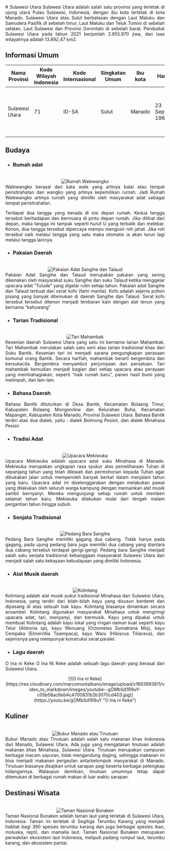 <div align="justify">
   # Sulawesi Utara
   Sulawesi Utara adalah salah satu provinsi yang terletak di ujung utara Pulau Sulawesi, Indonesia, dengan ibu kota terletak di kota Manado. Sulawesi Utara atau Sulut berbatasan dengan Laut Maluku dan Samudera Pasifik di sebelah timur, Laut Maluku dan Teluk Tomini di sebelah selatan, Laut Sulawesi dan Provinsi Gorontalo di sebelah barat. Penduduk Sulawesi Utara pada tahun 2021 berjumlah 2.655.970 jiwa, dan luas wilayahnya adalah 13.892,47 km2.

   ## Informasi Umum
   | Nama Provinsi | Kode Wilayah Indonesia | Kode Internasional | Singkatan Umum | Ibu kota |    Hari Jadi    | Lambang                                                              |
   |---------------|------------------------|--------------------|----------------|----------|-----------------|----------------------------------------------------------------------|
   |Sulawesi Utara |            71          |        ID-SA       | Sulut          | Manado   |23 September 1964| <div align="center"><img alt="Lambang" width="150" src="https://upload.wikimedia.org/wikipedia/commons/thumb/6/68/Coat_of_arms_of_North_Sulawesi.svg/90px-Coat_of_arms_of_North_Sulawesi.svg.png"/></div> |

   ## Budaya

   - ### Rumah adat
   <br/>
   <div align="center"><img alt="Rumah Walewangko" src="https://www.lamudi.co.id/journal/wp-content/uploads/2022/10/journal-rumah-adat-sulawesi-utara.jpg"/></div>
   Walewangko berasal dari kata wale yang artinya balai atau tempat peristirahatan dan wangko yang artinya kepemilikan rumah. Jadi Rumah Walewangko artinya rumah yang dimiliki oleh masyarakat adat sebagai tempat peristirahatan. 
   
   Terdapat dua tangga yang berada di sisi depan rumah. Kedua tangga tersebut berhadapan dan bermuara di pintu depan rumah. Jika dilihat dari depan, maka tangga ini tampak seperti huruf U yang terbalik dan melebar. Konon, dua tangga tersebut dipercaya mampu mengusir roh jahat. Jika roh tersebut naik melalui tangga yang satu maka otomatis ia akan turun lagi melalui tangga lainnya.
   
   - ### Pakaian Daerah
   <br/>
   <div align="center"><img alt="Pakaian Adat Sangihe dan Talaud" src="https://cdnwpedutorenews.gramedia.net/wp-content/uploads/2023/01/30094434/pakaian-adat-sulawesi-utara-2.jpg"/></div>
   Pakaian Adat Sangihe dan Talaud merupakan pakaian yang sering dikenakan oleh masyarakat suku Sangihe dan suku Talaud ketika menggelar upacara adat “Tulude” yang digelar rutin setiap tahun. Pakaian adat Sangihe dan Talaud terbuat dari serat kofo (fami manila). Kofo adalah sejenis pohon pisang yang banyak ditemukan di daerah Sangihe dan Talaud. Serat kofo tersebut tersebut ditenun menjadi lembaran kain dengan alat tenun yang bernama “kahuwang”
   
   - ### Tarian Tradisional
   <br/>
   <div align="center"><img alt="Tari Mahambak" src="https://cdn2.tstatic.net/tribunmanadotravel/foto/bank/images/tari-mahambak.jpg"/></div>
   Kesenian daerah Sulawesi Utara yang satu ini bernama tarian Mahambak. Tari Mahambak merulakan salah satu seni atau tarian tradisional khas dari Suku Bantik. Kesenian tari ini menjadi sarana pengungkapan perasaan komunal orang Bantik. Secara harfiah, mahambak berarti bergembira dan bersukacita. Bergembira menyambut perjumpaan dan persatuan. Tari mahambak kemudian menjadi bagian dari setiap upacara atau perayaan yang membahagiakan, seperti “naik rumah baru”, panen hasil bumi yang melimpah, dan lain-lain.
   
   - ### Bahasa Daerah
   Bahasa Bantik dituturkan di Desa Bantik, Kecamatan Bolaang Timur, Kabupaten Bolaang Mongondow dan Kelurahan Buha, Kecamatan Mapanget, Kabupaten Kota Manado, Provinsi Sulawesi Utara. Bahasa Bantik terdiri atas dua dialek, yaitu : dialek Bolmong Pesisir, dan dialek Minahasa Pesisir. 

   - ### Tradisi Adat
   <br/>
   <div align="center"><img alt="Upacara Mekiwuka" src="https://cdn-2.tstatic.net/manado/foto/bank/images/gelar-adat-meki-wuka-dan-festival-figura_20160130_182051.jpg"/></div>
   Upacara Mekiwuka adalah upacara adat suku Minahasa di Manado. Mekiwuka merupakan ungkapan rasa syukur atas pemeliharaan Tuhan di sepanjang tahun yang telah dilewati dan permohonan kepada Tuhan agar dibukakan jalan untuk memperoleh banyak berkat dalam menjalani tahun yang baru. Upacara adat ini diselenggarakan dengan melakukan pawai yang dilakukan oleh seluruh warga kampung dengan memainkan alat musik sambil bernyanyi. Mereka mengunjungi setiap rumah untuk memberi selamat tahun baru. Mekiwuka dilakukan mulai dari tengah malam pergantian tahun hingga subuh. 

   - ### Senjata Tradisional
   <br/>
   <div align="center"><img alt="Pedang Bara Sangihe" src="https://indonesiakaya.com/wp-content/uploads/2020/10/1__IMG_0469_CROP_Pedang_bara_Sangihe_merupakan_senjata_tradisional_khas_Sulawesi_Utara-1.jpg"/></div>
   Pedang Bara Sangihe memiliki gagang dua cabang. Tidak hanya pada gagang, pada ujung pedang bara juga memiliki dua cabang yang diantara dua cabang tersebut terdapat gerigi-gerigi. Pedang bara Sangihe menjadi salah satu senjata tradisional kebanggaan masyarakat Sulawesi Utara dan menjadi salah satu kekayaan kebudayaan yang dimiliki Indonesia. 
   
   - ### Alat Musik daerah
   <br/>
   <div align="center"><img alt="Kolintang" src="https://upload.wikimedia.org/wikipedia/commons/thumb/f/fb/Kolintang.JPG/375px-Kolintang.JPG"/></div>
   Kolintang adalah alat musik pukul tradisional Minahasa dari Sulawesi Utara, Indonesia, yang terdiri dari bilah-bilah kayu yang disusun berderet dan dipasang di atas sebuah bak kayu. Kolintang biasanya dimainkan secara ansambel. Kolintang digunakan masyarakat Minahasa untuk mengiringi upacara adat, tari, menyanyi, dan bermusik. Kayu yang dipakai untuk membuat Kolintang adalah kayu lokal yang ringan namun kuat seperti kayu Telur (Alstonia sp), kayu Wenuang (Octomeles Sumatrana Miq), kayu Cempaka (Elmerrillia Tsiampaca), kayu Waru (Hibiscus Tiliaceus), dan sejenisnya yang mempunyai konstruksi serat paralel.
   
   - ### Lagu daerah
   O Ina ni Keke O Ina Ni Keke adalah sebuah lagu daerah yang berasal dari Sulawesi Utara.
   <br/>
   <div align="center">[![O Ina ni Keke](https://res.cloudinary.com/marcomontalbano/image/upload/v1683993811/video_to_markdown/images/youtube--gOMbSd1R9uY-c05b58ac6eb4c4700831b2b3070cd403.jpg)](https://youtu.be/gOMbSd1R9uY "O Ina ni Keke")</div>
   
   ## Kuliner
   <br/>
   <div align="center"><img alt="Bubur Manado atau Tinutuan" src="https://upload.wikimedia.org/wikipedia/commons/thumb/9/93/Tinutuan_bubur_Manado.JPG/375px-Tinutuan_bubur_Manado.JPG"/></div>
   Bubur Manado atau Tinutuan adalah salah satu makanan khas Indonesia dari Manado, Sulawesi Utara. Ada juga yang mengatakan tinutuan adalah makanan khas Minahasa, Sulawesi Utara. Tinutuan merupakan campuran berbagai macam sayuran, tidak mengandung daging, sehingga makanan ini bisa menjadi makanan pergaulan antarkelompok masyarakat di Manado. Tinutuan biasanya disajikan untuk sarapan pagi beserta berbagai pelengkap hidangannya. Walaupun demikian, tinutuan umumnya tetap dapat ditemukan di berbagai rumah makan di luar waktu sarapan.

   ## Destinasi Wisata
   <br/>
   <div align="center"><img alt="Taman Nasional Bunaken" src="https://upload.wikimedia.org/wikipedia/commons/thumb/6/6b/Bunaken01.JPG/426px-Bunaken01.JPG"/></div>
   Taman Nasional Bunaken adalah taman laut yang terletak di Sulawesi Utara, Indonesia. Taman ini terletak di Segitiga Terumbu Karang yang menjadi habitat bagi 390 spesies terumbu karang dan juga berbagai spesies ikan, moluska, reptil, dan mamalia laut. Taman Nasional Bunaken merupakan perwakilan ekosistem laut Indonesia, meliputi padang rumput laut, terumbu karang, dan ekosistem pantai.
</div>